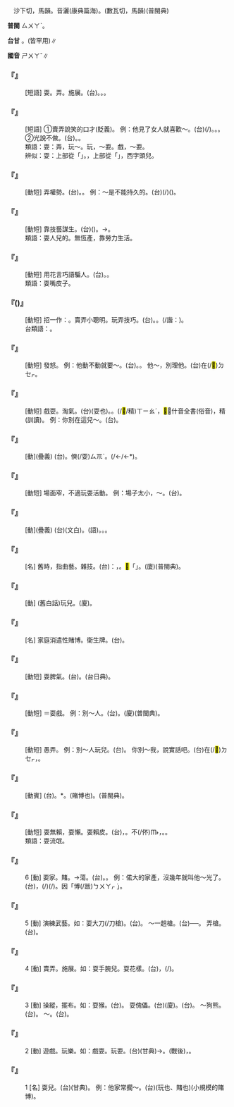 
=={{ruby|耍|ㄕㄨㄚˇ}}==

　沙下切，馬韻。音灑(康典篇海)。(數瓦切，馬韻)(普閩典)

'''普閩''' <rt>ㄙㄨㄚˋ</rt>。

'''台甘''' {{ruby|(文)|ㄙㄚˋ}}。{{ruby|(語)|ㄙㄨㄚˋ}}(皆罕用)∥

'''國音''' <rt>ㄕㄨㄚˇ</rt>∥

    

==='''『{{ruby|耍|ㄕㄨㄚˇ}}{{ruby|手|ㄕㄡˇ}}{{ruby|腕|ㄨㄢˋ}}{{ruby|兒|ㄦ}}』'''===
: [短語] 耍。弄。施展。(台){{ruby|展|ㄉㄧㄢˋ}}{{ruby|手|ㄑㄧㄨˋ}}{{ruby|腕|ㄨㄢˋ}}。{{ruby|使|ㄙㄨˋ}}{{ruby|用|ㄧㆲ˫}}{{ruby|不|ㄅㄨㆵ}}{{ruby|正|ㄐㄧㄥ˪}}{{ruby|當|ㄉㆲ}}{{ruby|丌|ㆤ}}{{ruby|手|ㄑㄧㄨˋ}}{{ruby|段|ㄉㄨㆩ˫}}。{{ruby|騙|ㄆㄧㄢ˪}}{{ruby|食|ㄐㄧㄚㆷ ͘}}。
    

==='''『{{ruby|耍|ㄕㄨㄚˇ}}{{ruby|嘴|ㄗㄨㄟˇ}}{{ruby|皮|ㄆㄧˊ}}{{ruby|子|·ㄗˇ}}』'''===
: [短語] ①賣弄說笑的口才(貶義)。 例：他見了女人就喜歡～。(台){{ruby|伊|ㄧ}}{{ruby|見|ㄍㆪ˪}}{{ruby|著|ㄉㄧㄜㆷ ͘}}{{ruby|查|ㄗㄚ}}{{ruby|某|ㆠㆦˋ}}{{ruby|著|ㄉㄧㄜㆷ}}(/{{ruby|都|ㄉㄜ˫}}){{ruby|愛|ㄞ˪}}{{ruby|弄|ㄌㄤ˫}}{{ruby|嘴|ㄘㄨㄧ˪}}{{ruby|花|ㄏㄨㆤ}}。{{ruby|好|ㄏㄜˋ}}{{ruby|嘴|ㄘㄨㄧ˪}}{{ruby|水|ㄙㄨㄧˋ}}。{{ruby|嘴|ㄘㄨㄧ˪}}{{ruby|尖|ㄐㄧㆰ}}{{ruby|舌|ㄐㄧㆷ ͘}}{{ruby|利|ㄌㄞ˫}}。 ②光說不做。(台){{ruby|怙|ㄏㆦ˫}}{{ruby|一|ㄐㄧㆵ ͘}}{{ruby|枝|ㄍㄧ}}{{ruby|嘴|ㄘㄨㄧ˪}}。{{ruby|會|ㄨㆤ˫/ㆤ˫}}{{ruby|講|ㄍㆲˋ}}{{ruby|<mark>&#xffa45;</mark>|ㆠㆤ˫/ㆠㄨㆤ˫}}{{ruby|做|ㄗㄨㆤ˪/ㄗㄜ˪}}。
:類語：耍：弄，玩～。玩，～耍。戲，～耍。
:
:辨似：耍：上部從「{{ruby|而|ㄦˊ}}」。{{ruby|要|ㄧㄠˋ}}，上部從「{{ruby|襾|ㄒㄧㄚˋ}}」，西字頭兒。
:
    

==='''『{{ruby|耍|ㄕㄨㄚˇ}}{{ruby|勢|ㄕˋ}}{{ruby|力|ㄌㄧˋ}}』'''===
: [動短] 弄權勢。(台){{ruby|靠|ㄎㄜ˪}}{{ruby|勢|ㄙㆤ˪}}。{{ruby|<mark>&#xf8e43;</mark>|ㄙㄤˋ}}{{ruby|勢|ㄙㆤ˪}}。 例：～是不能持久的。(台){{ruby|靠|ㄎㄜ˪}}{{ruby|勢|ㄙㆤ˪}}{{ruby|力|ㄌㄧㄚㆶ ͘}}(/{{ruby|欺|ㄎㄧ}}{{ruby|負|ㄏㄨ˫}}{{ruby|人|·ㄌㄤˊ}}){{ruby|是|ㄒㄧ˫}}{{ruby|無|ㆠㄜˊ}}{{ruby|久|ㄍㄨˋ}}({{ruby|長|ㄉㆭˊ}}){{ruby|丌|ㆤ}}。
    

==='''『{{ruby|耍|ㄕㄨㄚˇ}}{{ruby|手|ㄕㄡˇ}}{{ruby|藝|ㄧˋ}}』'''===
: [動短] 靠技藝謀生。(台){{ruby|<mark>&#xf8e78;</mark>|ㄅㆪ˪}}{{ruby|手|ㄑㄧㄨˋ}}{{ruby|藝|ㆣㆤ˫}}({{ruby|趁|ㄊㄢ˪}}{{ruby|食|ㄐㄧㄚㆷ ͘}})。→{{ruby|手|ㄑㄧㄨˋ}}{{ruby|面|ㆠㄧㄣ˫}}{{ruby|趁|ㄊㄢ˪}}{{ruby|食|ㄐㄧㄚㆷ ͘}}。
:類語：耍人兒的。無恆產，靠勞力生活。
:
    

==='''『{{ruby|耍|ㄕㄨㄚˇ}}{{ruby|花|ㄏㄨㄚ}}{{ruby|腔|ㄑㄧㄤ}}』'''===
: [動短] 用花言巧語騙人。(台){{ruby|弄|ㄌㄤ˫}}{{ruby|嘴|ㄘㄨㄧ˪}}{{ruby|花|ㄏㄨㆤ}}。{{ruby|用|ㄧㄥ˫/ㄧㆲ˫}}{{ruby|嘴|ㄘㄨㄧ˪}}{{ruby|花|ㄏㄨㆤ}}{{ruby|甪|ㄌㄨㆵ}}{{ruby|人|·ㄌㄤˊ}}。
:類語：耍嘴皮子。
:
    

==='''『{{ruby|耍|ㄕㄨㄚˇ}}{{ruby|花|ㄏㄨㄚ}}{{ruby|招|ㄓㄠ}}({{ruby|兒|ㄦ}})』'''===
: [動短] 招一作：{{ruby|著|ㄓㄠ}}。賣弄小聰明。玩弄技巧。(台){{ruby|假|ㄍㆤˋ}}{{ruby|博|ㄆㆦㆶ}}。{{ruby|<mark>&#xffa55;</mark>|ㆣㄠˊ}}{{ruby|諞|ㄅㄧㄢˋ}}{{ruby|先|ㄒㄧㄢ}}。{{ruby|變|ㄅㆪ˪}}{{ruby|鬼|ㄍㄨㄧˋ}}(/諧：{{ruby|詭|ㄍㄨㄧˋ}}){{ruby|變|ㄅㆪ˪}}{{ruby|怪|ㄍㄨㄞ˪}}。
:台類語：{{ruby|<mark>&#xffa55;</mark>|ㆣㄠˊ}}{{ruby|變|ㄅㆪ˪}}{{ruby|猴|ㄍㄠˊ}}{{ruby|弄|ㄌㄤ˫}}。
:
    

==='''『{{ruby|耍|ㄕㄨㄚˇ}}{{ruby|脾|ㄆㄧˊ}}{{ruby|氣|·ㄑㄧˋ}}』'''===
: [動短] 發怒。 例：他動不動就要～。(台){{ruby|使|ㄙㄞˋ}}{{ruby|性|ㄒㄧㄥ˪}}{{ruby|地|ㄉㄨㆤ˫/ㄉㆤ˫}}。{{ruby|伊|ㄧ}}{{ruby|磕|ㄎㄚㆴ ͘}}{{ruby|一|ㄐㄧㆵ ͘}}{{ruby|著|ㄉㄧㄜㆷ ͘}}{{ruby|都|ㄉㄜ˫}}{{ruby|<mark>&#xffa49;</mark>|ㆠㆤㆷ/ㆠㄨㆤㆷ}}{{ruby|受|ㄒㄧㄨ˫}}{{ruby|氣|ㄎㄧ˪}}。 他～，別理他。(台){{ruby|伊|ㄧ}}在(/<mark>&#xf9549;</mark>)<rt>ㄉㆤㆷ</rt>{{ruby|發|ㄏㄨㄚㆵ}}{{ruby|性|ㄒㄧㄥ˪}}{{ruby|地|ㄉㄨㆤ˫/ㄉㆤ˫}}{{ruby|<mark>&#xffb49;</mark>|ㄇㄞ˪}}{{ruby|插|ㄘㄚㆴ}}{{ruby|伊|·ㄧ}}。
    

==='''『{{ruby|耍|ㄕㄨㄚˇ}}{{ruby|骨|ㄍㄨˊ}}{{ruby|頭|·ㄊㄡˊ}}』'''===
: [動短] 戲耍。淘氣。(台){{ruby|傸|ㄙㆭˋ}}(耍也)。{{ruby|作|ㄗㄜ˪}}{{ruby|孽|ㆣㄧㄚㆵ ͘}}。{{ruby|孽|ㆣㄧㄚㆵ ͘}}(/<mark>&#xf844b;</mark>/精)<rt>ㄒㄧㄠˊ</rt>，<mark>&#xf844b;</mark>：什音全書(俗音)，精(訓讀)。 例：你別在這兒～。(台){{ruby|<mark>&#xffb49;</mark>|ㄇㄞ˪}}{{ruby|踮|ㄉㄧㆰ˪}}{{ruby|<mark>&#xf8f7a;</mark>|ㄐㄧㄚ}}{{ruby|作|ㄗㆦㆶ}}{{ruby|孽|ㆣㄧㄚㆵ ͘}}。
    

==='''『{{ruby|玩|ㄨㄢˊ}}{{ruby|耍|ㄕㄨㄚˇ}}』'''===
: [動](疊義) (台){{ruby|做|ㄗㄨㆤ˪/ㄗㄜ˪}}{{ruby|家|ㄍㄚ}}{{ruby|己|ㄉㄧ˫/ㄍㄧ˫}}{{ruby|會|ㄨㆤ˫/ㆤ˫}}{{ruby|心|ㄒㄧㆬ}}{{ruby|適|ㄒㄧㆤㆶ}}{{ruby|丌|ㆤ}}{{ruby|活|ㄨㄚㆷ ͘}}{{ruby|動|ㄉㄤ˫}}。傸(/耍)<rt>ㄙㆭˋ</rt>。{{ruby|<mark>&#xffae6;</mark>|ㄊㄧㆵ}}{{ruby|<mark>&#xffaec;</mark>|ㄊㄜˊ}}(/{{ruby|佚|ㄑㄧㆵ}}{{ruby|佗|ㄊㄜˊ}}←{{ruby|得|ㄉㄧㆵ}}{{ruby|桃|ㄊㄜˊ}}/{{ruby|敕|ㄊㄧㆵ}}{{ruby|桃|ㄊㄜˊ}}←{{ruby|彳|ㄑㄧㆵ}}{{ruby|亍|ㄊㄜˊ}}*)。
    

==='''『{{ruby|耍|ㄕㄨㄚˇ}}{{ruby|不|·ㄅㄨˋ}}{{ruby|開|ㄎㄞ}}』'''===
: [動短] 場面窄，不適玩耍活動。 例：場子太小，～。(台){{ruby|場|ㄉㄧㆧˊ/ㄉㄧㆫˊ}}{{ruby|所|ㄙㆦˋ}}{{ruby|傷|ㄒㄧㆧ/ㄒㄧㆫ}}{{ruby|隘|ㆤㆷ ͘/ㄨㆤㆷ ͘}}{{ruby|<mark>&#xffa45;</mark>|ㆠㆤ˫/ㆠㄨㆤ˫}}{{ruby|<mark>&#xffae6;</mark>|ㄑㄧㆵ}}{{ruby|<mark>&#xffaec;</mark>|ㄊㄜˊ}}{{ruby|得|ㄉㄧㆵ}}。
    

==='''『{{ruby|戲|ㄒㄧˋ}}{{ruby|耍|ㄕㄨㄚˇ}}』'''===
: [動](疊義) (台){{ruby|遊|ㄧㄨˊ}}{{ruby|戲|ㄏㄧ˪}}(文白)。{{ruby|傸|ㄙㆭˋ}}(語)。{{ruby|耍|ㄙㆭˋ}}。{{ruby|<mark>&#xffae6;</mark>|ㄊㄧㆵ}}{{ruby|<mark>&#xffaec;</mark>|ㄊㄜˊ}}。
    

==='''『{{ruby|雜|ㄗㄚˊ}}{{ruby|耍|ㄕㄨㄚˇ}}』'''===
: [名] 舊時，指曲藝。雜技。(台){{ruby|按|ㄢ˪}}：{{ruby|扑|ㄆㄚㆷ}}{{ruby|拳|ㄍㄨㄣˊ}}{{ruby|頭|ㄊㄠˊ}}，{{ruby|變|ㄅㆪ˪}}{{ruby|把|ㄅㄚˋ}}{{ruby|戲|ㄏㄧ˪}}。<mark>&#xffa4c;</mark>「{{ruby|飽|ㄅㄚˋ}}{{ruby|戲|ㄏㄧ˪}}」。(廈){{ruby|小|ㄒㄧㄜˋ}}{{ruby|出|ㄘㄨㆵ}}{{ruby|仔|ㄚ}}(普閩典)。
    

==='''『{{ruby|耍|ㄕㄨㄚˇ}}{{ruby|子|·ㄗˇ}}』'''===
: [動] (舊白話)玩兒。(廈){{ruby|佚|ㄊㄧㆵ}}{{ruby|佗|ㄊㄜˊ}}。
    

==='''『{{ruby|耍|ㄕㄨㄚˇ}}{{ruby|兒|ㄦ}}』'''===
: [名] 家庭消遣性賭博。衛生牌。(台){{ruby|小|ㄒㄧㄜˋ}}{{ruby|神|ㄒㄧㄣˊ}}{{ruby|仔|ㄚ}}。
    

==='''『{{ruby|耍|ㄕㄨㄚˇ}}{{ruby|性|ㄒㄧㄥˋ}}』'''===
: [動短] 耍脾氣。(台){{ruby|使|ㄙㄞˋ}}{{ruby|性|ㄒㄧㄥ˪}}{{ruby|地|ㄉㆤ˪}}。{{ruby|撒|ㄙㄞ˫}}{{ruby|體|ㄊㄞˋ}}(台日典)。
    

==='''『{{ruby|耍|ㄕㄨㄚˇ}}{{ruby|笑|ㄒㄧㄠˋ}}』'''===
: [動短] ＝耍戲。 例：別～人。(台){{ruby|<mark>&#xffb49;</mark>|ㄇㄞ˪}}{{ruby|滾|ㄍㄨㄣˋ}}{{ruby|笑|ㄑㄧㄜ˪}}。(廈){{ruby|汝|ㄌㄧˋ}}{{ruby|<mark>&#xffb49;</mark>|ㄇㄞ˪}}{{ruby|摽|ㄅㄧㄜ}}{{ruby|人|·ㄌㄤˊ}}(普閩典)。
    

==='''『{{ruby|耍|ㄕㄨㄚˇ}}{{ruby|戲|ㄒㄧˋ}}』'''===
: [動短] 愚弄。 例：別～人玩兒。(台){{ruby|<mark>&#xffb49;</mark>|ㄇㄞ˪}}{{ruby|制|ㄐㄧ˪}}{{ruby|治|ㄉㄧ˫}}{{ruby|人|ㄌㄤˊ}}{{ruby|<mark>&#xffae6;</mark>|ㄑㄧㆵ}}{{ruby|<mark>&#xffaec;</mark>|ㄊㄜˊ}}。 你別～我，說實話吧。(台){{ruby|<mark>&#xffb49;</mark>|ㄇㄞ˪}}在(/<mark>&#xf9549;</mark>)<rt>ㄉㆤㆷ</rt>{{ruby|滾|ㄍㄨㄣˋ}}{{ruby|笑|ㄑㄧㄜ˪}}，{{ruby|照|ㄐㄧㄠ˪}}{{ruby|實|ㄒㄧㆵ ͘}}{{ruby|講|ㄍㆲˋ}}{{ruby|喏|·ㄋㄚ˫}}{{ruby|/|·ㄋㆦ˫}}。
    

==='''『{{ruby|耍|ㄕㄨㄚˇ}}{{ruby|錢|ㄑㄧㄢˊ}}』'''===
: [動賓] (台){{ruby|豫|ㄧ˫}}{{ruby|錢|ㄐㆪˊ}}。{{ruby|跋|ㄅㄨㄚㆷ}}{{ruby|繳|ㄍㄧㄠˋ}}*。{{ruby|博|ㄅㄨㄚㆷ ͘}}{{ruby|局|ㄍㄧㄠˋ}}(賭博也)。{{ruby|跋|ㄅㄨㄚㆷ}}{{ruby|九|ㄐㄧㄠˋ}}(普閩典)。
    

==='''『{{ruby|耍|ㄕㄨㄚˇ}}{{ruby|賴|ㄌㄞˋ}}』'''===
: [動短] 耍無賴，耍懶。耍賴皮。(台){{ruby|無|ㆠㄜˊ}}{{ruby|照|ㄐㄧㄠ˪}}{{ruby|理|ㄌㄧˋ}}，{{ruby|烏|ㆦ}}{{ruby|白|ㄅㆤㆷ ͘}}{{ruby|花|ㄏㄨㆤ}}。不(/伓)<rt>ㆬ˫</rt>{{ruby|認|ㆢㄧㄣ˫/ㄌㄧㄣ˫}}{{ruby|債|ㄗㆤ˪}}，{{ruby|<mark>&#xffe60;</mark>|ㄘㄨㆩ}}{{ruby|刺|ㄑㄧ˪}}。{{ruby|鱸|ㄌㆦˊ}}{{ruby|鰻|ㄇㄨㄚˊ}}{{ruby|<mark>&#xffdc4;</mark>|ㄘㄨㆩ˫}}。
:類語：耍流氓。
:
    

==='''『{{ruby|耍|ㄕㄨㄚˇ}}』'''===
:6  [動] 耍家。賭。→蕩。(台){{ruby|博|ㄅㄨㄚㆷ ͘}}{{ruby|局|ㄍㄧㄠˋ}}。{{ruby|開|ㄎㄞ}}{{ruby|使|ㄙㄞˋ}}。 例：偌大的家產，沒幾年就叫他～光了。(台){{ruby|一|ㄐㄧㆵ ͘}}{{ruby|個|ㆤˊ}}{{ruby|<mark>&#xf91af;</mark>|ㆣㄨㄚ˫}}{{ruby|大|ㄉㄨㄚ˫}}{{ruby|丌|ㆤ}}{{ruby|家|ㄍㆤ}}{{ruby|伙|ㄏㆤˋ/ㄏㄨㆤˋ}}，{{ruby|無|ㆠㄜˊ}}(/{{ruby|免|ㆠㄧㄢˋ}}){{ruby|幾|ㄍㄨㄧˋ}}{{ruby|年|ㄋㄧˊ}}{{ruby|著|ㄉㄧㄜㆷ}}(/{{ruby|都|ㄉㄜ˫}}){{ruby|付|ㄏㆦ˫}}{{ruby|伊|ㄧ}}{{ruby|跋|ㄅㄨㄚㆷ ͘}}{{ruby|了|ㄌㄧㄠˋ}}{{ruby|了|ㄌㄧㄠˋ}}。因「博(/跋)<rt>ㄅㄨㄚㆷ ͘</rt>{{ruby|局|ㄍㄧㄠˋ}}{{ruby|輸|ㄙㄨ}}{{ruby|了|ㄌㄧㄠˋ}}{{ruby|了|ㄌㄧㄠˋ}}」。
    

==='''『{{ruby|耍|ㄕㄨㄚˇ}}』'''===
:5  [動] 演練武藝。如：耍大刀(/刀槍)。(台){{ruby|練|ㄌㄧㄢ˫}}{{ruby|關|ㄍㄨㄢ}}{{ruby|刀|ㄉㄜ}}。 ～一趟槍。(台){{ruby|練|ㄌㄧㄢ˫}}──{{ruby|槍|ㄑㄧㆫ/ㄑㄧㆧ}}。 弄槍。(台){{ruby|練|ㄌㄧㄢ˫}}{{ruby|一|ㄐㄧㆵ ͘}}{{ruby|套|ㄊㄜ˪}}{{ruby|槍|ㄑㄧㆫ/ㄑㄧㆧ}}。
    

==='''『{{ruby|耍|ㄕㄨㄚˇ}}』'''===
:4  [動] 賣弄。施展。如：耍手腕兒。耍花樣。(台){{ruby|用|ㄧㄥ˫/ㄧㆲ˫}}{{ruby|手|ㄑㄧㄨˋ}}{{ruby|段|ㄉㄨㆩ˫}}，{{ruby|變|ㄅㆪ˪}}{{ruby|猴|ㄍㄠˊ}}{{ruby|弄|ㄌㄤˊ}}(/{{ruby|變|ㄅㆪ˪}}{{ruby|鬼|ㄍㄨㄧˋ}}{{ruby|變|ㄅㆪ˪}}{{ruby|怪|ㄍㄨㄞ˪}})。
    

==='''『{{ruby|耍|ㄕㄨㄚˇ}}』'''===
:3  [動] 操縱，擺布。如：耍猴。(台){{ruby|弄|ㄌㄤ˫}}{{ruby|猴|ㄍㄠˊ}}。 耍傀儡。(台){{ruby|搬|ㄅㄨㆩ}}{{ruby|佳|ㄍㄚ}}{{ruby|禮|ㄌㆤˋ}}(廈)。(台){{ruby|傀|ㄎㄨㄧ}}{{ruby|儡|ㄌㄨㄧˋ}}{{ruby|戲|ㄏㄧ˪}}。 ～狗熊。(台){{ruby|弄|ㄌㄤ˫}}{{ruby|熊|ㄏㄧㆬˊ}}。 ～{{ruby|罈|ㄊㄢˊ}}。(台){{ruby|弄|ㄌㄤ˫}}{{ruby|甕|ㄤ˪}}。
    

==='''『{{ruby|耍|ㄕㄨㄚˇ}}』'''===
:2  [動] 遊戲。玩樂。如：戲耍。玩耍。(台){{ruby|傸|ㄙㆭˋ}}(甘典)→{{ruby|耍|ㄙㆭˋ}}。(戰後)，{{ruby|<mark>&#xffae6;</mark>|ㄊㄧㆵ}}{{ruby|<mark>&#xffaec;</mark>|ㄊㄜˊ}}。
    

==='''『{{ruby|耍|ㄕㄨㄚˇ}}』'''===
:1  [名] 耍兒。(台){{ruby|傸|ㄙㆭˋ}}(甘典)。 例：他家常擱～。(台){{ruby|<mark>&#xffad9;</mark>|ㄧㄣ}}{{ruby|兜|ㄉㄠ}}{{ruby|常|ㄒㄧㆲˊ}}{{ruby|常|ㄒㄧㆲˊ}}{{ruby|會|ㄨㆤ˫/ㆤ˫}}{{ruby|豫|ㄧ˫}}(玩也、賭也){{ruby|狂|ㄒㄧㄠˋ}}{{ruby|神|ㄒㄧㄣˊ}}{{ruby|仔|ㄚ}}(小規模的賭博)。
    
